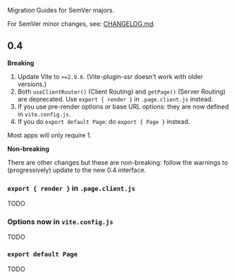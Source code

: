 Migration Guides for SemVer majors.

For SemVer minor changes, see: [CHANGELOG.md](https://github.com/brillout/vite-plugin-ssr/blob/master/CHANGELOG.md).

## 0.4

**Breaking**

 1. Update Vite to `>=2.9.6`. (Vite-plugin-ssr doesn't work with older versions.)
 1. Both `useClientRouter()` (Client Routing) and `getPage()` (Server Routing) are deprecated. Use `export { render }` in `.page.client.js` instead.
 2. If you use pre-render options or base URL options: they are now defined in `vite.config.js`.
 3. If you do `export default Page`: do `export { Page }` instead.

Most apps will only require 1.

**Non-breaking**

There are other changes but these are non-breaking: follow the warnings to (progressively) update to the new 0.4 interface.


### `export { render }` in `.page.client.js`

TODO

### Options now in `vite.config.js`

TODO

### `export default Page`

TODO

